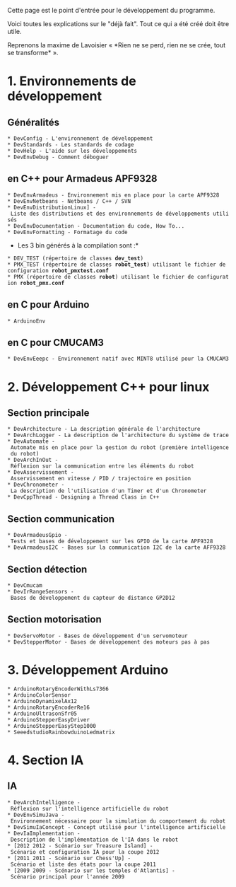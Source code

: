 Cette page est le point d'entrée pour le développement du programme.

Voici toutes les explications sur le "déjà fait". Tout ce qui a été créé doit être utile.

Reprenons la maxime de Lavoisier « *Rien ne se perd, rien ne se crée, tout se transforme* ».

= 1. Environnements de développement =
== Généralités ==
 * DevConfig - L'environnement de développement
 * DevStandards - Les standards de codage
 * DevHelp - L'aide sur les développements
 * DevEnvDebug - Comment déboguer

== en C++ pour Armadeus APF9328 ==
 * DevEnvArmadeus - Environnement mis en place pour la carte APF9328
 * DevEnvNetbeans - Netbeans / C++ / SVN
 * DevEnvDistributionLinux] - Liste des distributions et des environnements de développements utilisés 
 * DevEnvDocumentation - Documentation du code, How To...
 * DevEnvFormatting - Formatage du code

*Les 3 bin générés à la compilation sont :*
 * DEV_TEST (répertoire de classes '''dev_test''')  
 * PMX_TEST (répertoire de classes '''robot_test''') utilisant le fichier de configuration '''robot_pmxtest.conf'''
 * PMX (répertoire de classes '''robot''') utilisant le fichier de configuration '''robot_pmx.conf'''

== en C pour Arduino ==
 * ArduinoEnv

== en C pour CMUCAM3 ==
 * DevEnvEeepc - Environnement natif avec MINT8 utilisé pour la CMUCAM3


= 2. Développement C++ pour linux =
== Section principale ==
 * DevArchitecture - La description générale de l'architecture
 * DevArchLogger - La description de l'architecture du système de trace
 * DevAutomate - Automate mis en place pour la gestion du robot (première intelligence du robot)
 * DevArchInOut - Réflexion sur la communication entre les éléments du robot
 * DevAsservissement - Asservissement en vitesse / PID / trajectoire en position
 * DevChronometer - La description de l'utilisation d'un Timer et d'un Chronometer
 * DevCppThread - Designing a Thread Class in C++

== Section communication == 
 * DevArmadeusGpio - Tests et bases de développement sur les GPIO de la carte APF9328
 * DevArmadeusI2C - Bases sur la communication I2C de la carte AFF9328

== Section détection == 
 * DevCmucam
 * DevIrRangeSensors - Bases de développement du capteur de distance GP2D12

== Section motorisation == 
 * DevServoMotor - Bases de développement d'un servomoteur
 * DevStepperMotor - Bases de développement des moteurs pas à pas

= 3. Développement Arduino =
 * ArduinoRotaryEncoderWithLs7366
 * ArduinoColorSensor
 * ArduinoDynamixelAx12
 * ArduinoRotaryEncoderRe16
 * ArduinoUltrasonSfr05
 * ArduinoStepperEasyDriver
 * ArduinoStepperEasyStep1000
 * SeeedstudioRainbowduinoLedmatrix

= 4. Section IA =
== IA ==
 * DevArchIntelligence - Réflexion sur l'intelligence artificielle du robot
 * DevEnvSimuJava - Environnement nécessaire pour la simulation du comportement du robot
 * DevSimuIaConcept - Concept utilisé pour l'intelligence artificielle
 * DevIaImplementation - Description de l'implémentation de l'IA dans le robot
 * [2012 2012 - Scénario sur Treasure Island] - Scénario et configuration IA pour la coupe 2012
 * [2011 2011 - Scénario sur Chess'Up] - Scénario et liste des états pour la coupe 2011
 * [2009 2009 - Scénario sur les temples d'Atlantis] - Scénario principal pour l'année 2009 